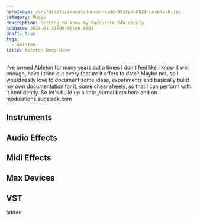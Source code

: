 ```yaml
---
heroImage: /src/assets/images/duncan-kidd-89IypmbKhZI-unsplash.jpg
category: Music
description: Getting to know my favourite DAW deeply
pubDate: 2025-01-31T00:00:00.000Z
draft: true
tags:
  - Ableton
title: Ableton Deep Dive
---
```


I've owned Ableton for many years but a times I don't feel like I know it well enough, have I tried out every feature it offers to date? Maybe not, so I would really love to document some ideas, experiments and basically build my own documentation for it, some chear sheets, so that I can perform with it confidently.
So let's build up a little journal both here and on modulations.substack.com

## Instruments

## Audio Effects

## Midi Effects

## Max Devices

## VST

added
